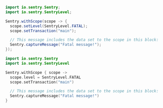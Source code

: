 ```java {tabTitle:"Java"}
import io.sentry.Sentry;
import io.sentry.SentryLevel;

Sentry.withScope(scope -> {
  scope.setLevel(SentryLevel.FATAL);
  scope.setTransaction("main");

  // This message includes the data set to the scope in this block:
  Sentry.captureMessage("Fatal message!");
});
```

```kotlin {tabTitle:"Kotlin"}
import io.sentry.Sentry
import io.sentry.SentryLevel

Sentry.withScope { scope ->
  scope.level = SentryLevel.FATAL
  scope.setTransaction("main")

  // This message includes the data set to the scope in this block:
  Sentry.captureMessage("Fatal message!")
}
```
